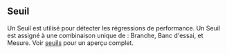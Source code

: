 ## Seuil
Un Seuil est utilisé pour détecter les régressions de performance.
Un Seuil est assigné à une combinaison unique de :
Branche, Banc d'essai, et Mesure.
Voir [seuils](/fr/docs/explanation/thresholds/) pour un aperçu complet.